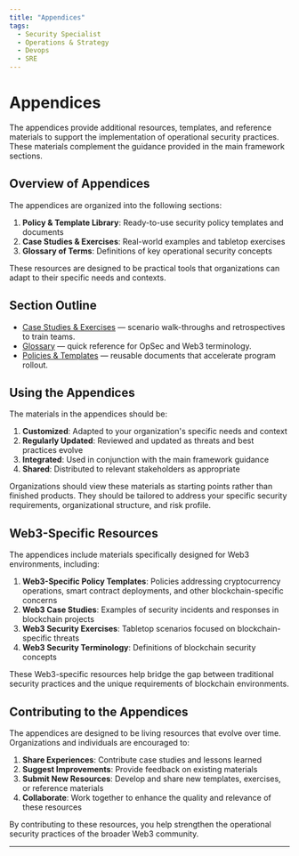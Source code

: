 ```yaml
---
title: "Appendices"
tags:
  - Security Specialist
  - Operations & Strategy
  - Devops
  - SRE
---
```



<TagProvider>
<TagFilter />

# Appendices

<TagList tags={frontmatter.tags} />
<AttributionList contributors={frontmatter.contributors} />

The appendices provide additional resources, templates, and reference materials to support the implementation of
operational security practices. These materials complement the guidance provided in the main framework sections.

## Overview of Appendices

The appendices are organized into the following sections:

1. **Policy & Template Library**: Ready-to-use security policy templates and documents
2. **Case Studies & Exercises**: Real-world examples and tabletop exercises
3. **Glossary of Terms**: Definitions of key operational security concepts

These resources are designed to be practical tools that organizations can adapt to their specific needs and contexts.

## Section Outline

- [Case Studies & Exercises](/opsec/appendices/case-studies) — scenario walk-throughs and retrospectives to train teams.
- [Glossary](/opsec/appendices/glossary) — quick reference for OpSec and Web3 terminology.
- [Policies & Templates](/opsec/appendices/policies) — reusable documents that accelerate program rollout.

## Using the Appendices

The materials in the appendices should be:

1. **Customized**: Adapted to your organization's specific needs and context
2. **Regularly Updated**: Reviewed and updated as threats and best practices evolve
3. **Integrated**: Used in conjunction with the main framework guidance
4. **Shared**: Distributed to relevant stakeholders as appropriate

Organizations should view these materials as starting points rather than finished products. They should be tailored to
address your specific security requirements, organizational structure, and risk profile.

## Web3-Specific Resources

The appendices include materials specifically designed for Web3 environments, including:

1. **Web3-Specific Policy Templates**: Policies addressing cryptocurrency operations, smart contract deployments, and
other blockchain-specific concerns
2. **Web3 Case Studies**: Examples of security incidents and responses in blockchain projects
3. **Web3 Security Exercises**: Tabletop scenarios focused on blockchain-specific threats
4. **Web3 Security Terminology**: Definitions of blockchain security concepts

These Web3-specific resources help bridge the gap between traditional security practices and the unique requirements of
blockchain environments.

## Contributing to the Appendices

The appendices are designed to be living resources that evolve over time. Organizations and individuals are encouraged
to:

1. **Share Experiences**: Contribute case studies and lessons learned
2. **Suggest Improvements**: Provide feedback on existing materials
3. **Submit New Resources**: Develop and share new templates, exercises, or reference materials
4. **Collaborate**: Work together to enhance the quality and relevance of these resources

By contributing to these resources, you help strengthen the operational security practices of the broader Web3
community.

---

</TagProvider>
<ContributeFooter />

